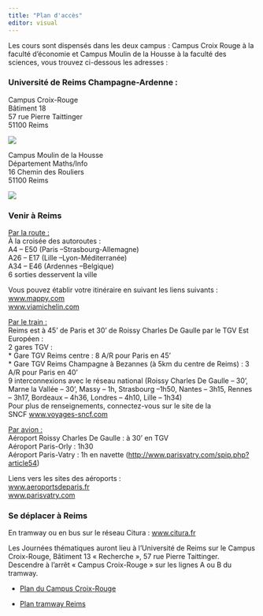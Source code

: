 ```yaml
---
title: "Plan d'accès"
editor: visual
---
```


Les cours sont dispensés dans les deux campus : Campus Croix Rouge à la faculté d'économie et Campus Moulin de la Housse à la faculté des sciences, vous trouvez ci-dessous les adresses :

### Université de Reims Champagne-Ardenne :

Campus Croix-Rouge\
Bâtiment 18\
57 rue Pierre Taittinger\
51100 Reims

![](croix_rouge.jpg)

Campus Moulin de la Housse\
Département Maths/Info\
16 Chemin des Rouliers\
51100 Reims

![](moulin_housse.jpg)

### Venir à Reims

[Par la route :]{.underline}\
À la croisée des autoroutes :\
A4 -- E50 (Paris --Strasbourg-Allemagne)\
A26 -- E17 (Lille --Lyon-Méditerranée)\
A34 -- E46 (Ardennes --Belgique)\
6 sorties desservent la ville

Vous pouvez établir votre itinéraire en suivant les liens suivants :\
[www.mappy.com](http://www.mappy.com/ "mappy")\
[www.viamichelin.com](http://www.viamichelin.com/ "viamichelin")

[Par le train :]{.underline}\
Reims est à 45' de Paris et 30' de Roissy Charles De Gaulle par le TGV Est Européen :\
2 gares TGV :\
\* Gare TGV Reims centre : 8 A/R pour Paris en 45'\
\* Gare TGV Reims Champagne à Bezannes (à 5km du centre de Reims) : 3 A/R pour Paris en 40'\
9 interconnexions avec le réseau national (Roissy Charles De Gaulle -- 30', Marne la Vallée -- 30', Massy -- 1h, Strasbourg --1h50, Nantes -- 3h15, Rennes -- 3h17, Bordeaux -- 4h36, Londres -- 4h10, Lille -- 1h34)\
Pour plus de renseignements, connectez-vous sur le site de la SNCF [www.voyages-sncf.com](http://www.voyages-sncf.com/ "sncf")

[Par avion :]{.underline}\
Aéroport Roissy Charles De Gaulle : à 30' en TGV\
Aéroport Paris-Orly : 1h30\
Aéroport Paris-Vatry : 1h en navette (<http://www.parisvatry.com/spip.php?article54>)

Liens vers les sites des aéroports :\
[www.aeroportsdeparis.fr](http://www.aeroportsdeparis.fr/ "aéroports")\
[www.parisvatry.com](http://www.parisvatry.com/ "vatry")

### Se déplacer à Reims

En tramway ou en bus sur le réseau Citura : [www.citura.fr](http://www.citura.fr/ "citura")

Les Journées thématiques auront lieu à l'Université de Reims sur le Campus Croix-Rouge, Bâtiment 13 « Recherche », 57 rue Pierre Taittinger. Descendre à l'arrêt « Campus Croix-Rouge » sur les lignes A ou B du tramway.

-   [Plan du Campus Croix-Rouge](http://www.univ-reims.fr/site/evenement/journees-thematiques-de-l-adrips/infos-pratiques/gallery_files/site/1/1697/1713/37347/41418.pdf "campus croix rouge")

-   [Plan tramway Reims](http://www.univ-reims.fr/site/evenement/journees-thematiques-de-l-adrips/infos-pratiques/gallery_files/site/1/1697/1713/37347/41411.pdf "tramway Reims")
